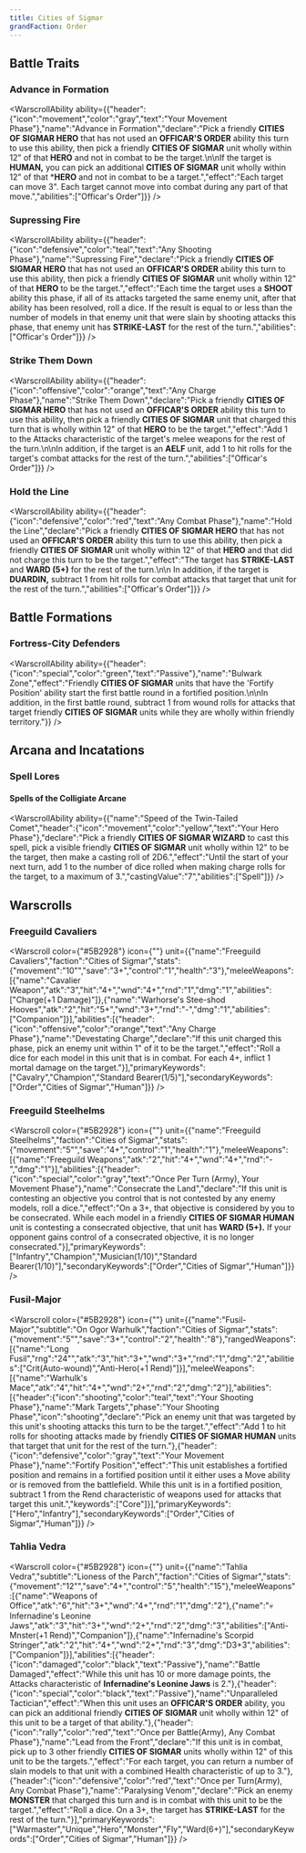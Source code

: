 ```yaml
---
title: Cities of Sigmar
grandFaction: Order
---
```



## Battle Traits

### Advance in Formation

<WarscrollAbility ability={{"header":{"icon":"movement","color":"gray","text":"Your Movement Phase"},"name":"Advance in Formation","declare":"Pick a friendly **CITIES OF SIGMAR HERO** that has not used an **OFFICAR'S ORDER** ability this turn to use this ability, then pick a friendly **CITIES OF SIGMAR** unit wholly within 12\" of that **HERO** and not in combat to be the target.\n\nIf the target is **HUMAN,** you can pick an additional **CITIES OF SIGMAR** unit wholly within 12\" of that ***HERO** and not in combat to be a target.","effect":"Each target can move 3\". Each target cannot move into combat during any part of that move.","abilities":["Officar's Order"]}} />

### Supressing Fire

<WarscrollAbility ability={{"header":{"icon":"defensive","color":"teal","text":"Any Shooting Phase"},"name":"Supressing Fire","declare":"Pick a friendly **CITIES OF SIGMAR HERO** that has not used an **OFFICAR'S ORDER** ability this turn to use this ability, then pick a friendly **CITIES OF SIGMAR** unit wholly within 12\" of that **HERO** to be the target.","effect":"Each time the target uses a **SHOOT** ability this phase, if all of its attacks targeted the same enemy unit, after that ability has been resolved, roll a dice. If the result is equal to or less than the number of models in that enemy unit that were slain by shooting attacks this phase, that enemy unit has **STRIKE-LAST** for the rest of the turn.","abilities":["Officar's Order"]}} />

### Strike Them Down

<WarscrollAbility ability={{"header":{"icon":"offensive","color":"orange","text":"Any Charge Phase"},"name":"Strike Them Down","declare":"Pick a friendly **CITIES OF SIGMAR HERO** that has not used an **OFFICAR'S ORDER** ability this turn to use this ability, then pick a friendly **CITIES OF SIGMAR** unit that charged this turn that is wholly within 12\" of that **HERO** to be the target.","effect":"Add 1 to the Attacks characteristic of the target's melee weapons for the rest of the turn.\n\nIn addition, if the target is an **AELF** unit, add 1 to hit rolls for the target's combat attacks for the rest of the turn.","abilities":["Officar's Order"]}} />

### Hold the Line

<WarscrollAbility ability={{"header":{"icon":"defensive","color":"red","text":"Any Combat Phase"},"name":"Hold the Line","declare":"Pick a friendly **CITIES OF SIGMAR HERO** that has not used an **OFFICAR'S ORDER** ability this turn to use this ability, then pick a friendly **CITIES OF SIGMAR** unit wholly within 12\" of that **HERO** and that did not charge this turn to be the target.","effect":"The target has **STRIKE-LAST** and **WARD (5+)** for the rest of the turn.\n\n In addition, if the target is **DUARDIN,** subtract 1 from hit rolls for combat attacks that target that unit for the rest of the turn.","abilities":["Officar's Order"]}} />



## Battle Formations

### Fortress-City Defenders

<WarscrollAbility ability={{"header":{"icon":"special","color":"green","text":"Passive"},"name":"Bulwark Zone","effect":"Friendly **CITIES OF SIGMAR** units that have the 'Fortify Position' ability start the first battle round in a fortified position.\n\nIn addition, in the first battle round, subtract 1 from wound rolls for attacks that target friendly **CITIES OF SIGMAR** units while they are wholly within friendly territory."}} />



## Arcana and Incatations

### Spell Lores
#### Spells of the Colligiate Arcane

<WarscrollAbility ability={{"name":"Speed of the Twin-Tailed Comet","header":{"icon":"movement","color":"yellow","text":"Your Hero Phase"},"declare":"Pick a friendly **CITIES OF SIGMAR WIZARD** to cast this spell, pick a visible friendly **CITIES OF SIGMAR** unit wholly within 12\" to be the target, then make a casting roll of 2D6.","effect":"Until the start of your next turn, add 1 to the number of dice rolled when making charge rolls for the target, to a maximum of 3.","castingValue":"7","abilities":["Spell"]}} />



## Warscrolls

### Freeguild Cavaliers

<Warscroll color={"#5B2928"} icon={""} unit={{"name":"Freeguild Cavaliers","faction":"Cities of Sigmar","stats":{"movement":"10\"","save":"3+","control":"1","health":"3"},"meleeWeapons":[{"name":"Cavalier Weapon","atk":"3","hit":"4+","wnd":"4+","rnd":"1","dmg":"1","abilities":["Charge(+1 Damage)"]},{"name":"Warhorse's Stee-shod Hooves","atk":"2","hit":"5+","wnd":"3+","rnd":"-","dmg":"1","abilities":["Companion"]}],"abilities":[{"header":{"icon":"offensive","color":"orange","text":"Any Charge Phase"},"name":"Devestating Charge","declare":"If this unit charged this phase, pick an enemy unit within 1\" of it to be the target.","effect":"Roll a dice for each model in this unit that is in combat. For each 4+, inflict 1 mortal damage on the target."}],"primaryKeywords":["Cavalry","Champion","Standard Bearer(1/5)"],"secondaryKeywords":["Order","Cities of Sigmar","Human"]}} />

### Freeguild Steelhelms

<Warscroll color={"#5B2928"} icon={""} unit={{"name":"Freeguild Steelhelms","faction":"Cities of Sigmar","stats":{"movement":"5\"","save":"4+","control":"1","health":"1"},"meleeWeapons":[{"name":"Freeguild Weapons","atk":"2","hit":"4+","wnd":"4+","rnd":"-","dmg":"1"}],"abilities":[{"header":{"icon":"special","color":"gray","text":"Once Per Turn (Army), Your Movement Phase"},"name":"Consecrate the Land","declare":"If this unit is contesting an objective you control that is not contested by any enemy models, roll a dice.","effect":"On a 3+, that objective is considered by you to be consecrated. While each model in a friendly **CITIES OF SIGMAR HUMAN** unit is contesting a consecrated objective, that unit has **WARD (5+).** If your opponent gains control of a consecrated objective, it is no longer consecrated."}],"primaryKeywords":["Infantry","Champion","Musician(1/10)","Standard Bearer(1/10)"],"secondaryKeywords":["Order","Cities of Sigmar","Human"]}} />

### Fusil-Major

<Warscroll color={"#5B2928"} icon={""} unit={{"name":"Fusil-Major","subtitle":"On Ogor Warhulk","faction":"Cities of Sigmar","stats":{"movement":"5\"","save":"3+","control":"2","health":"8"},"rangedWeapons":[{"name":"Long Fusil","rng":"24\"","atk":"3","hit":"3+","wnd":"3+","rnd":"1","dmg":"2","abilities":["Crit(Auto-wound)","Anti-Hero(+1 Rend)"]}],"meleeWeapons":[{"name":"Warhulk's Mace","atk":"4","hit":"4+","wnd":"2+","rnd":"2","dmg":"2"}],"abilities":[{"header":{"icon":"shooting","color":"teal","text":"Your Shooting Phase"},"name":"Mark Targets","phase":"Your Shooting Phase","icon":"shooting","declare":"Pick an enemy unit that was targeted by this unit's shooting attacks this turn to be the target.","effect":"Add 1 to hit rolls for shooting attacks made by friendly **CITIES OF SIGMAR HUMAN** units that target that unit for the rest of the turn."},{"header":{"icon":"defensive","color":"gray","text":"Your Movement Phase"},"name":"Fortify Position","effect":"This unit establishes a fortified position and remains in a fortified position until it either uses a Move ability or is removed from the battlefield. While this unit is in a fortified position, subtract 1 from the Rend characteristic of weapons used for attacks that target this unit.","keywords":["Core"]}],"primaryKeywords":["Hero","Infantry"],"secondaryKeywords":["Order","Cities of Sigmar","Human"]}} />

### Tahlia Vedra

<Warscroll color={"#5B2928"} icon={""} unit={{"name":"Tahlia Vedra","subtitle":"Lioness of the Parch","faction":"Cities of Sigmar","stats":{"movement":"12\"","save":"4+","control":"5","health":"15"},"meleeWeapons":[{"name":"Weapons of Office","atk":"6","hit":"3+","wnd":"4+","rnd":"1","dmg":"2"},{"name":"💀 Infernadine's Leonine Jaws","atk":"3","hit":"3+","wnd":"2+","rnd":"2","dmg":"3","abilities":["Anti-Mnster(+1 Rend)","Companion"]},{"name":"Infernadine's Scorpid Stringer","atk":"2","hit":"4+","wnd":"2+","rnd":"3","dmg":"D3+3","abilities":["Companion"]}],"abilities":[{"header":{"icon":"damaged","color":"black","text":"Passive"},"name":"Battle Damaged","effect":"While this unit has 10 or more damage points, the Attacks characteristic of **Infernadine's Leonine Jaws** is 2."},{"header":{"icon":"special","color":"black","text":"Passive"},"name":"Unparalleled Tactician","effect":"When this unit uses an **OFFICAR'S ORDER** ability, you can pick an additional friendly **CITIES OF SIGMAR** unit wholly within 12\" of this unit to be a target of that ability."},{"header":{"icon":"rally","color":"red","text":"Once per Battle(Army), Any Combat Phase"},"name":"Lead from the Front","declare":"If this unit is in combat, pick up to 3 other friendly **CITIES OF SIGMAR** units wholly within 12\" of this unit to be the targets.","effect":"For each target, you can return a number of slain models to that unit with a combined Health characteristic of up to 3."},{"header":{"icon":"defensive","color":"red","text":"Once per Turn(Army), Any Combat Phase"},"name":"Paralysing Venom","declare":"Pick an enemy **MONSTER** that charged this turn and is in combat with this unit to be the target.","effect":"Roll a dice. On a 3+, the target has **STRIKE-LAST** for the rest of the turn."}],"primaryKeywords":["Warmaster","Unique","Hero","Monster","Fly","Ward(6+)"],"secondaryKeywords":["Order","Cities of Sigmar","Human"]}} />

